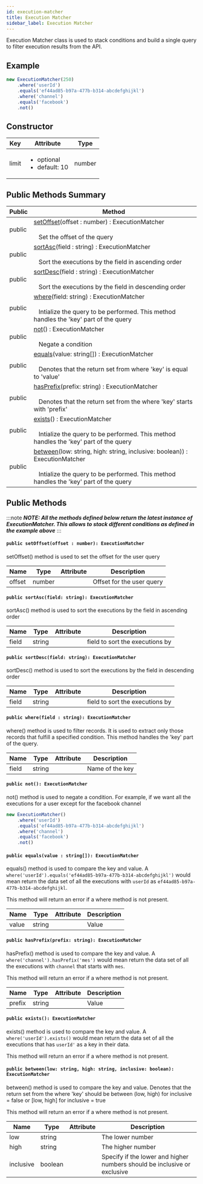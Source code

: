 ```yaml
---
id: execution-matcher
title: Execution Matcher
sidebar_label: Execution Matcher
---
```


Execution Matcher class is used to stack conditions and build a single query to filter execution results from the API.

## Example

```js
new ExecutionMatcher(250)
    .where('userId')
    .equals('ef44ad85-b97a-477b-b314-abcdefghijkl')
    .where('channel')
    .equals('facebook')
    .not()
```

## Constructor

| Key   | Attribute                                      | Type   |
| ----- | ---------------------------------------------- | ------ |
| limit | <ul><li>optional</li><li>default: 10</li></ul> | number |

## Public Methods Summary

| Public | Method |
| ------ | --- |
| public | [setOffset](#public-setoffsetoffset--number-executionmatcher)(offset : number) : ExecutionMatcher<br></br>&nbsp;&nbsp;&nbsp;Set the offset of the query |
| public | [sortAsc](#public-sortascfield-string-executionmatcher)(field : string) : ExecutionMatcher<br></br>&nbsp;&nbsp;&nbsp;Sort the executions by the field in ascending order |
| public | [sortDesc](#public-sortdescfield-string-executionmatcher)(field : string) : ExecutionMatcher<br></br>&nbsp;&nbsp;&nbsp;Sort the executions by the field in descending order |
| public | [where](#public-wherefield--string-executionmatcher)(field: string) : ExecutionMatcher<br></br>&nbsp;&nbsp;&nbsp;Intialize the query to be performed. This method handles the 'key' part of the query |
| public | [not](#public-not-executionmatcher)() : ExecutionMatcher<br></br>&nbsp;&nbsp;&nbsp;Negate a condition |
| public | [equals](#public-equalsvalue--string-executionmatcher)(value: string[]) : ExecutionMatcher<br></br>&nbsp;&nbsp;&nbsp;Denotes that the return set from where 'key' is equal to 'value' |
| public | [hasPrefix](#public-hasprefixprefix-string-executionmatcher)(prefix: string) : ExecutionMatcher<br></br>&nbsp;&nbsp;&nbsp;Denotes that the return set from the where 'key' starts with 'prefix' |
| public | [exists](#public-exists-executionmatcher)() : ExecutionMatcher<br></br>&nbsp;&nbsp;&nbsp;Intialize the query to be performed. This method handles the 'key' part of the query |
| public | [between](#public-betweenlow-string-high-string-inclusive-boolean-executionmatcher)(low: string, high: string, inclusive: boolean)) : ExecutionMatcher<br></br>&nbsp;&nbsp;&nbsp;Intialize the query to be performed. This method handles the 'key' part of the query |

## Public Methods

:::note
_**NOTE: All the methods defined below return the latest instance of ExecutionMatcher. This allows to stack different conditions as defined in the example above**_
:::

#### ```public setOffset(offset : number): ExecutionMatcher```

setOffset() method is used to set the offset for the user query

| Name   | Type   | Attribute | Description               |
| ------ | ------ | --------- | ------------------------- |
| offset | number |           | Offset for the user query |

#### ```public sortAsc(field: string): ExecutionMatcher```

sortAsc() method is used to sort the executions by the field in ascending order

| Name  | Type   | Attribute | Description                     |
| ----- | ------ | --------- | ------------------------------- |
| field | string |           | field to sort the executions by |

#### ```public sortDesc(field: string): ExecutionMatcher```

sortDesc() method is used to sort the executions by the field in descending order

| Name  | Type   | Attribute | Description                     |
| ----- | ------ | --------- | ------------------------------- |
| field | string |           | field to sort the executions by |

#### ```public where(field : string): ExecutionMatcher```

where() method is used to filter records. It is used to extract only those records that fulfill a specified condition. This method handles the 'key' part of the query.

| Name  | Type   | Attribute | Description     |
| ----- | ------ | --------- | --------------- |
| field | string |           | Name of the key |

#### ```public not(): ExecutionMatcher```

not() method is used to negate a condition. For example, if we want all the executions for a user except for the facebook channel

```js
new ExecutionMatcher()
    .where('userId')
    .equals('ef44ad85-b97a-477b-b314-abcdefghijkl')
    .where('channel')
    .equals('facebook')
    .not()
```

#### ```public equals(value : string[]): ExecutionMatcher```

equals() method is used to compare the key and value. A ```where('userId').equals('ef44ad85-b97a-477b-b314-abcdefghijkl')``` would mean return the data set of all the executions with ```userId``` as ```ef44ad85-b97a-477b-b314-abcdefghijkl```.

This method will return an error if a where method is not present.

| Name  | Type   | Attribute | Description |
| ----- | ------ | --------- | ----------- |
| value | string |           | Value       |

#### ```public hasPrefix(prefix: string): ExecutionMatcher```

hasPrefix() method is used to compare the key and value. A ```where('channel').hasPrefix('mes')``` would mean return the data set of all the executions with ```channel``` that starts with ```mes```.

This method will return an error if a where method is not present.

| Name   | Type   | Attribute | Description |
| ------ | ------ | --------- | ----------- |
| prefix | string |           | Value       |

#### ```public exists(): ExecutionMatcher```

exists() method is used to compare the key and value. A ```where('userId').exists()``` would mean return the data set of all the executions that has ```userId'``` as a key in their data.

This method will return an error if a where method is not present.

#### ```public between(low: string, high: string, inclusive: boolean): ExecutionMatcher```

between() method is used to compare the key and value. Denotes that the return set from the where 'key' should be between (low, high) for inclusive = false or [low, high] for inclusive = true

This method will return an error if a where method is not present.

| Name   | Type   | Attribute | Description |
| ------ | ------ | --------- | ----------- |
| low | string | | The lower number |
| high | string | | The higher number |
| inclusive | boolean | | Specify if the lower and higher numbers should be inclusive or exclusive |